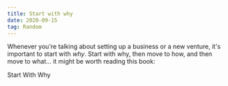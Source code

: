 ```yaml
---
title: Start with why
date: 2020-09-15
tag: Random
---
```




Whenever you're talking about setting up a business or a new venture, it's important to start with _why_.
Start with why, then move to how, and then move to what... it might be worth reading this book:

<TextLink href="https://simonsinek.com/product/start-with-why/">
  Start With Why
</TextLink>

